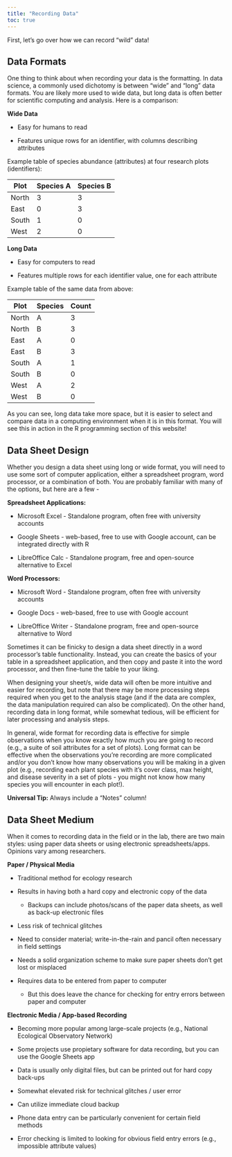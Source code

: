 ```yaml
---
title: "Recording Data"
toc: true
---
```


First, let's go over how we can record "wild" data!

## Data Formats

One thing to think about when recording your data is the formatting. In data science, a commonly used dichotomy is between "wide" and "long" data formats. You are likely more used to wide data, but long data is often better for scientific computing and analysis. Here is a comparison:

**Wide Data**

-   Easy for humans to read

-   Features unique rows for an identifier, with columns describing attributes

Example table of species abundance (attributes) at four research plots (identifiers):

| Plot  | Species A | Species B |
|-------|-----------|-----------|
| North | 3         | 3         |
| East  | 0         | 3         |
| South | 1         | 0         |
| West  | 2         | 0         |

**Long Data**

-   Easy for computers to read

-   Features multiple rows for each identifier value, one for each attribute

Example table of the same data from above:

| Plot  | Species | Count |
|-------|---------|-------|
| North | A       | 3     |
| North | B       | 3     |
| East  | A       | 0     |
| East  | B       | 3     |
| South | A       | 1     |
| South | B       | 0     |
| West  | A       | 2     |
| West  | B       | 0     |

As you can see, long data take more space, but it is easier to select and compare data in a computing environment when it is in this format. You will see this in action in the R programming section of this website!

## Data Sheet Design

Whether you design a data sheet using long or wide format, you will need to use some sort of computer application, either a spreadsheet program, word processor, or a combination of both. You are probably familiar with many of the options, but here are a few -

**Spreadsheet Applications:**

-   Microsoft Excel - Standalone program, often free with university accounts

-   Google Sheets - web-based, free to use with Google account, can be integrated directly with R

-   LibreOffice Calc - Standalone program, free and open-source alternative to Excel

**Word Processors:**

-   Microsoft Word - Standalone program, often free with university accounts

-   Google Docs - web-based, free to use with Google account

-   LibreOffice Writer - Standalone program, free and open-source alternative to Word

Sometimes it can be finicky to design a data sheet directly in a word processor's table functionality. Instead, you can create the basics of your table in a spreadsheet application, and then copy and paste it into the word processor, and then fine-tune the table to your liking.

When designing your sheet/s, wide data will often be more intuitive and easier for recording, but note that there may be more processing steps required when you get to the analysis stage (and if the data are complex, the data manipulation required can also be complicated). On the other hand, recording data in long format, while somewhat tedious, will be efficient for later processing and analysis steps.

In general, wide format for recording data is effective for simple observations when you know exactly how much you are going to record (e.g., a suite of soil attributes for a set of plots). Long format can be effective when the observations you're recording are more complicated and/or you don't know how many observations you will be making in a given plot (e.g., recording each plant species with it's cover class, max height, and disease severity in a set of plots - you might not know how many species you will encounter in each plot!).

**Universal Tip:** Always include a "Notes" column!

## Data Sheet Medium

When it comes to recording data in the field or in the lab, there are two main styles: using paper data sheets or using electronic spreadsheets/apps. Opinions vary among researchers.

**Paper / Physical Media**

-   Traditional method for ecology research

-   Results in having both a hard copy and electronic copy of the data

    -   Backups can include photos/scans of the paper data sheets, as well as back-up electronic files

-   Less risk of technical glitches

-   Need to consider material; write-in-the-rain and pancil often necessary in field settings

-   Needs a solid organization scheme to make sure paper sheets don't get lost or misplaced

-   Requires data to be entered from paper to computer

    -   But this does leave the chance for checking for entry errors between paper and computer

**Electronic Media / App-based Recording**

-   Becoming more popular among large-scale projects (e.g., National Ecological Observatory Network)

-   Some projects use propietary software for data recording, but you can use the Google Sheets app

-   Data is usually only digital files, but can be printed out for hard copy back-ups

-   Somewhat elevated risk for technical glitches / user error

-   Can utilize immediate cloud backup

-   Phone data entry can be particularly convenient for certain field methods

-   Error checking is limited to looking for obvious field entry errors (e.g., impossible attribute values)
